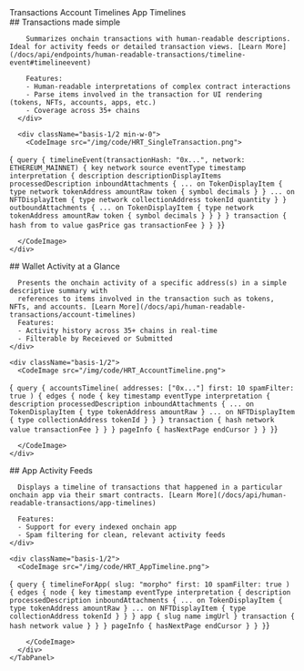 
<TabGroup>
  <TabList className="md:-mb-10 md:h-10 whitespace-nowrap overflow-x-auto">
    <Tab className="zapper-tab text-lg">Transactions</Tab>
    <Tab className="zapper-tab text-lg">Account Timelines</Tab>
    <Tab className="zapper-tab text-lg">App Timelines</Tab>
  </TabList>

  <TabPanels>
    <TabPanel className="lg:flex gap-8">
      <div className="basis-1/2 md:mt-14">
        ## Transactions made simple

        Summarizes onchain transactions with human-readable descriptions. Ideal for activity feeds or detailed transaction views. [Learn More](/docs/api/endpoints/human-readable-transactions/timeline-event#timelineevent)

        Features:
        - Human-readable interpretations of complex contract interactions
        - Parse items involved in the transaction for UI rendering (tokens, NFTs, accounts, apps, etc.)
        - Coverage across 35+ chains
      </div>

      <div className="basis-1/2 min-w-0">
        <CodeImage src="/img/code/HRT_SingleTransaction.png">

{`
query {
  timelineEvent(transactionHash: "0x...", network: ETHEREUM_MAINNET) {
    key
    network
    source
    eventType
    timestamp
    interpretation {
      description
      descriptionDisplayItems
      processedDescription
      inboundAttachments {
        ... on TokenDisplayItem {
          type
          network
          tokenAddress
          amountRaw
          token {
            symbol
            decimals
          }
        }
        ... on NFTDisplayItem {
          type
          network
          collectionAddress
          tokenId
          quantity
        }
      }
      outboundAttachments {
        ... on TokenDisplayItem {
          type
          network
          tokenAddress
          amountRaw
          token {
            symbol
            decimals
          }
        }
      }
    }
    transaction {
      hash
      from
      to
      value
      gasPrice
      gas
      transactionFee
    }
  }
}`}

      </CodeImage>
    </div>
  </TabPanel>
  <TabPanel className="lg:flex gap-8">
    <div className="basis-1/2 md:mt-14"> 
      ## Wallet Activity at a Glance

      Presents the onchain activity of a specific address(s) in a simple descriptive summary with
      references to items involved in the transaction such as tokens, NFTs, and accounts. [Learn More](/docs/api/human-readable-transactions/account-timelines)
      Features:
      - Activity history across 35+ chains in real-time
      - Filterable by Receieved or Submitted
    </div>

    <div className="basis-1/2">
      <CodeImage src="/img/code/HRT_AccountTimeline.png">

{`
query {
  accountsTimeline(
    addresses: ["0x..."]
    first: 10
    spamFilter: true
  ) {
    edges {
      node {
        key
        timestamp
        eventType
        interpretation {
          description
          processedDescription
          inboundAttachments {
            ... on TokenDisplayItem {
              type
              tokenAddress
              amountRaw
            }
            ... on NFTDisplayItem {
              type
              collectionAddress
              tokenId
            }
          }
        }
        transaction {
          hash
          network
          value
          transactionFee
        }
      }
    }
    pageInfo {
      hasNextPage
      endCursor
    }
  }
}`}

      </CodeImage>
    </div>
  </TabPanel>
  <TabPanel className="lg:flex gap-8">
    <div className="basis-1/2 md:mt-14"> 
      ## App Activity Feeds

      Displays a timeline of transactions that happened in a particular onchain app via their smart contracts. [Learn More](/docs/api/human-readable-transactions/app-timelines)

      Features:
      - Support for every indexed onchain app
      - Spam filtering for clean, relevant activity feeds
    </div>

    <div className="basis-1/2">
      <CodeImage src="/img/code/HRT_AppTimeline.png">

{`
query {
  timelineForApp(
    slug: "morpho"
    first: 10
    spamFilter: true
  ) {
    edges {
      node {
        key
        timestamp
        eventType
        interpretation {
          description
          processedDescription
          inboundAttachments {
            ... on TokenDisplayItem {
              type
              tokenAddress
              amountRaw
            }
            ... on NFTDisplayItem {
              type
              collectionAddress
              tokenId
            }
          }
        }
        app {
          slug
          name
          imgUrl
        }
        transaction {
          hash
          network
          value
        }
      }
    }
    pageInfo {
      hasNextPage
      endCursor
    }
  }
}`}

        </CodeImage>
      </div>
    </TabPanel>

  </TabPanels>
</TabGroup>
